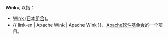 '''Wink'''可以指：

* [[Wink_(日本组合)|Wink (日本组合)]]。
* {{ link-en | Apache Wink | Apache Wink }}，[[Apache软件基金会|Apache软件基金会]]的一个项目。

{{disambig|Cat=非中文名称消歧义}}